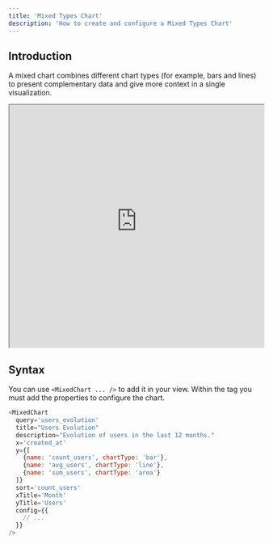 ```yaml
---
title: 'Mixed Types Chart'
description: 'How to create and configure a Mixed Types Chart'
---
```


## Introduction
A mixed chart combines different chart types (for example, bars and lines) to present complementary data and give more context in a single visualization.

<iframe class="rounded-xl" src="https://docs-charts-examples.fly.dev/visualizations/mixed" width="100%" height="480"> </iframe>

## Syntax
You can use `<MixedChart ... />` to add it in your view. Within the tag you must add the properties to configure the chart.

``` js
<MixedChart
  query='users_evolution'
  title="Users Evolution"
  description="Evolution of users in the last 12 months."
  x='created_at'
  y={[
    {name: 'count_users', chartType: 'bar'},
    {name: 'avg_users', chartType: 'line'},
    {name: 'sum_users', chartType: 'area'}
  ]}
  sort='count_users'
  xTitle='Month'
  yTitle='Users'
  config={{
    // ...
  }}
/>
```

<CommonChartsDocs />
